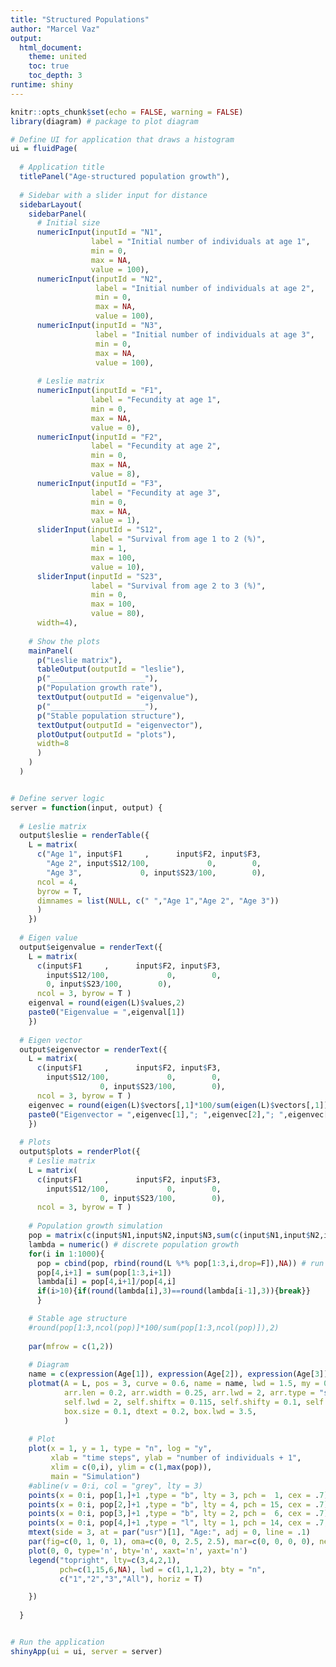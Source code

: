 ```yaml
---
title: "Structured Populations"
author: "Marcel Vaz"
output:
  html_document:
    theme: united
    toc: true
    toc_depth: 3
runtime: shiny
---
```



```r
knitr::opts_chunk$set(echo = FALSE, warning = FALSE)
library(diagram) # package to plot diagram
```

```r

# Define UI for application that draws a histogram
ui = fluidPage(
  
  # Application title
  titlePanel("Age-structured population growth"),
  
  # Sidebar with a slider input for distance 
  sidebarLayout(
    sidebarPanel(
      # Initial size
      numericInput(inputId = "N1",
                  label = "Initial number of individuals at age 1",
                  min = 0,
                  max = NA,
                  value = 100),
      numericInput(inputId = "N2",
                   label = "Initial number of individuals at age 2",
                   min = 0,
                   max = NA,
                   value = 100),
      numericInput(inputId = "N3",
                   label = "Initial number of individuals at age 3",
                   min = 0,
                   max = NA,
                   value = 100),
      
      # Leslie matrix
      numericInput(inputId = "F1",
                  label = "Fecundity at age 1",
                  min = 0,
                  max = NA,
                  value = 0),
      numericInput(inputId = "F2",
                  label = "Fecundity at age 2",
                  min = 0,
                  max = NA,
                  value = 8),            
      numericInput(inputId = "F3",
                  label = "Fecundity at age 3",
                  min = 0,
                  max = NA,
                  value = 1),
      sliderInput(inputId = "S12",
                  label = "Survival from age 1 to 2 (%)",
                  min = 1,
                  max = 100,
                  value = 10),
      sliderInput(inputId = "S23",
                  label = "Survival from age 2 to 3 (%)",
                  min = 0,
                  max = 100,
                  value = 80),
      width=4),
    
    # Show the plots
    mainPanel(
      p("Leslie matrix"),
      tableOutput(outputId = "leslie"),
      p("_____________________"),
      p("Population growth rate"),
      textOutput(outputId = "eigenvalue"),
      p("_____________________"), 
      p("Stable population structure"),
      textOutput(outputId = "eigenvector"),
      plotOutput(outputId = "plots"),
      width=8
      )
    )
  )


# Define server logic
server = function(input, output) {
  
  # Leslie matrix
  output$leslie = renderTable({
    L = matrix(
      c("Age 1", input$F1     ,      input$F2, input$F3,
        "Age 2", input$S12/100,             0,        0,
        "Age 3",             0, input$S23/100,        0),
      ncol = 4, 
      byrow = T, 
      dimnames = list(NULL, c(" ","Age 1","Age 2", "Age 3"))
      )
    })
  
  # Eigen value
  output$eigenvalue = renderText({
    L = matrix(
      c(input$F1     ,      input$F2, input$F3,
        input$S12/100,             0,        0,
        0, input$S23/100,        0),
      ncol = 3, byrow = T )
    eigenval = round(eigen(L)$values,2)
    paste0("Eigenvalue = ",eigenval[1])
    })
  
  # Eigen vector
  output$eigenvector = renderText({
    L = matrix(
      c(input$F1     ,      input$F2, input$F3,
        input$S12/100,             0,        0,
                    0, input$S23/100,        0),
      ncol = 3, byrow = T )
    eigenvec = round(eigen(L)$vectors[,1]*100/sum(eigen(L)$vectors[,1]),2)
    paste0("Eigenvector = ",eigenvec[1],"; ",eigenvec[2],"; ",eigenvec[3])
    })
  
  # Plots
  output$plots = renderPlot({
    # Leslie matrix
    L = matrix(
      c(input$F1     ,      input$F2, input$F3,
        input$S12/100,             0,        0,
                    0, input$S23/100,        0),
      ncol = 3, byrow = T )
    
    # Population growth simulation
    pop = matrix(c(input$N1,input$N2,input$N3,sum(c(input$N1,input$N2,input$N3))),nrow=4,ncol=1) # start the matrix with initial population sizes
    lambda = numeric() # discrete population growth
    for(i in 1:1000){
      pop = cbind(pop, rbind(round(L %*% pop[1:3,i,drop=F]),NA)) # run one time-step of the model
      pop[4,i+1] = sum(pop[1:3,i+1])
      lambda[i] = pop[4,i+1]/pop[4,i]
      if(i>10){if(round(lambda[i],3)==round(lambda[i-1],3)){break}} 
      }

    # Stable age structure
    #round(pop[1:3,ncol(pop)]*100/sum(pop[1:3,ncol(pop)]),2)
    
    par(mfrow = c(1,2))
    
    # Diagram
    name = c(expression(Age[1]), expression(Age[2]), expression(Age[3]) )
    plotmat(A = L, pos = 3, curve = 0.6, name = name, lwd = 1.5, my = 0,
            arr.len = 0.2, arr.width = 0.25, arr.lwd = 2, arr.type = "simple",
            self.lwd = 2, self.shiftx = 0.115, self.shifty = 0.1, self.cex = .5,
            box.size = 0.1, dtext = 0.2, box.lwd = 3.5, 
            )
    
    # Plot
    plot(x = 1, y = 1, type = "n", log = "y",
         xlab = "time steps", ylab = "number of individuals + 1",
         xlim = c(0,i), ylim = c(1,max(pop)),
         main = "Simulation")
    #abline(v = 0:i, col = "grey", lty = 3)
    points(x = 0:i, pop[1,]+1 ,type = "b", lty = 3, pch =  1, cex = .7) 
    points(x = 0:i, pop[2,]+1 ,type = "b", lty = 4, pch = 15, cex = .7) 
    points(x = 0:i, pop[3,]+1 ,type = "b", lty = 2, pch =  6, cex = .7) 
    points(x = 0:i, pop[4,]+1 ,type = "l", lty = 1, pch = 14, cex = .7, lwd=2)
    mtext(side = 3, at = par("usr")[1], "Age:", adj = 0, line = .1)
    par(fig=c(0, 1, 0, 1), oma=c(0, 0, 2.5, 2.5), mar=c(0, 0, 0, 0), new=TRUE)
    plot(0, 0, type='n', bty='n', xaxt='n', yaxt='n')
    legend("topright", lty=c(3,4,2,1), 
           pch=c(1,15,6,NA), lwd = c(1,1,1,2), bty = "n",
           c("1","2","3","All"), horiz = T)

    })
  
  }


# Run the application 
shinyApp(ui = ui, server = server)

```